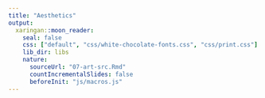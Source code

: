 ```yaml
---
title: "Aesthetics"
output:
  xaringan::moon_reader:
    seal: false
    css: ["default", "css/white-chocolate-fonts.css", "css/print.css"]
    lib_dir: libs
    nature:
      sourceUrl: "07-art-src.Rmd"
      countIncrementalSlides: false
      beforeInit: "js/macros.js" 
--- 
```

